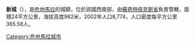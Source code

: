 '''新城'''（{{lang-es|Pueblo Nuevo}}），是[[危地馬拉|危地馬拉]]的城鎮，位於該國西南部，由[[蘇奇特佩克斯省|蘇奇特佩克斯省]]負責管轄，面積24平方公里，海拔高度982米，2002年人口8,774，人口密度每平方公里365.58人。

{{coord|14|39|N|91|32|W|source:kolossus-itwiki|display=title}}

{{Guatemala-geo-stub}}
[[Category:危地馬拉城市|Category:危地馬拉城市]]